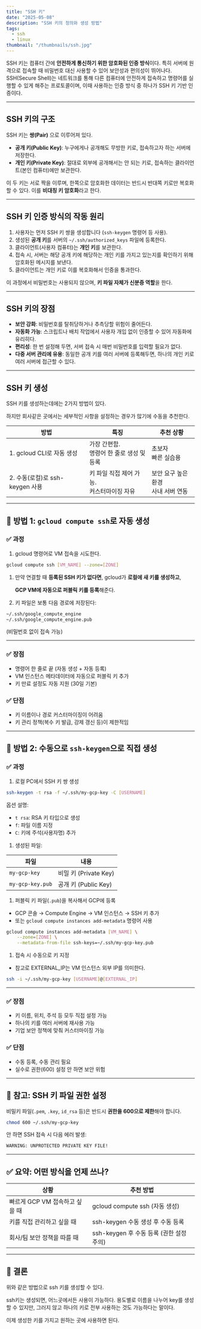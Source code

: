 ```yaml
---
title: "SSH 키"
date: "2025-05-08"
description: "SSH 키의 정의와 생성 방법"
tags:
  - ssh
  - linux
thumbnail: "/thumbnails/ssh.jpg"
---
```


SSH 키는 컴퓨터 간에 **안전하게 통신하기 위한 암호화된 인증 방식**이다. 특히 서버에 원격으로 접속할 때 비밀번호 대신 사용할 수 있어 보안성과 편의성이 뛰어나다. SSH(Secure Shell)는 네트워크를 통해 다른 컴퓨터에 안전하게 접속하고 명령어를 실행할 수 있게 해주는 프로토콜이며, 이때 사용하는 인증 방식 중 하나가 SSH 키 기반 인증이다.

---

## SSH 키의 구조

SSH 키는 **쌍(Pair)** 으로 이루어져 있다.

- **공개 키(Public Key)**: 누구에게나 공개해도 무방한 키로, 접속하고자 하는 서버에 저장한다.
- **개인 키(Private Key)**: 절대로 외부에 공개해서는 안 되는 키로, 접속하는 클라이언트(본인 컴퓨터)에만 보관한다.

이 두 키는 서로 짝을 이루며, 한쪽으로 암호화한 데이터는 반드시 반대쪽 키로만 복호화할 수 있다. 이를 **비대칭 키 암호화**라고 한다.

---

## SSH 키 인증 방식의 작동 원리

1. 사용자는 먼저 SSH 키 쌍을 생성합니다 (`ssh-keygen` 명령어 등 사용).
2. 생성된 **공개 키**를 서버의 `~/.ssh/authorized_keys` 파일에 등록한다.
3. 클라이언트(사용자 컴퓨터)는 **개인 키**를 보관한다.
4. 접속 시, 서버는 해당 공개 키에 해당하는 개인 키를 가지고 있는지를 확인하기 위해 암호화된 메시지를 보낸다.
5. 클라이언트는 개인 키로 이를 복호화해서 인증을 통과한다.

이 과정에서 비밀번호는 사용되지 않으며, **키 파일 자체가 신분증 역할**을 한다.

---

## SSH 키의 장점

- **보안 강화**: 비밀번호를 탈취당하거나 추측당할 위험이 줄어든다.
- **자동화 가능**: 스크립트나 배치 작업에서 사용자 개입 없이 인증할 수 있어 자동화에 유리히다.
- **편리성**: 한 번 설정해 두면, 서버 접속 시 매번 비밀번호를 입력할 필요가 없다.
- **다중 서버 관리에 유용**: 동일한 공개 키를 여러 서버에 등록해두면, 하나의 개인 키로 여러 서버에 접근할 수 있다.

---

## SSH 키 생성

SSH 키를 생성하는데에는 2가지 방법이 있다.

하지만 회사같은 곳에서는 세부적인 사항을 설정하는 경우가 많기에 수동을 추천한다.

| 방법 | 특징 | 추천 상황 |
| --- | --- | --- |
| 1. gcloud CLI로 자동 생성 | 가장 간편함.<br />명령어 한 줄로 생성 및 등록 | 초보자<br />빠른 실습용 |
| 2. 수동(로컬)로 ssh-keygen 사용 | 키 파일 직접 제어 가능.<br />커스터마이징 자유 | 보안 요구 높은 환경<br />사내 서버 연동 |

---

## 🔵 방법 1: `gcloud compute ssh`로 자동 생성

### ✅ 과정

1. gcloud 명령어로 VM 접속을 시도한다.

```bash
gcloud compute ssh [VM_NAME] --zone=[ZONE]
```

1. 만약 연결할 때 **등록된 SSH 키가 없다면**, gcloud가 **로컬에 새 키를 생성하고**,
    
    **GCP VM에 자동으로 퍼블릭 키를 등록**해준다.
    
2. 키 파일은 보통 다음 경로에 저장된다:

```bash
~/.ssh/google_compute_engine
~/.ssh/google_compute_engine.pub
```

(비밀번호 없이 접속 가능)

---

### ✅ 장점

- 명령어 한 줄로 끝 (자동 생성 + 자동 등록)
- VM 인스턴스 메타데이터에 자동으로 퍼블릭 키 추가
- 키 만료 설정도 자동 지원 (30일 기본)

### ✅ 단점

- 키 이름이나 경로 커스터마이징이 어려움
- 키 관리 정책(복수 키 발급, 강제 갱신 등)이 제한적임

---

## 🔵 방법 2: 수동으로 `ssh-keygen`으로 직접 생성

### ✅ 과정

1. 로컬 PC에서 SSH 키 쌍 생성

```bash
ssh-keygen -t rsa -f ~/.ssh/my-gcp-key -C [USERNAME]
```

옵션 설명:

- `t rsa`: RSA 키 타입으로 생성
- `f`: 파일 이름 지정
- `C`: 키에 주석(사용자명) 추가
1. 생성된 파일:

| 파일 | 내용 |
| --- | --- |
| `my-gcp-key` | 비밀 키 (Private Key) |
| `my-gcp-key.pub` | 공개 키 (Public Key) |
1. 퍼블릭 키 파일(`.pub`)을 복사해서 GCP에 등록
- GCP 콘솔 → Compute Engine → VM 인스턴스 → SSH 키 추가
- 또는 `gcloud compute instances add-metadata` 명령어 사용

```bash
gcloud compute instances add-metadata [VM_NAME] \
    --zone=[ZONE] \
    --metadata-from-file ssh-keys=~/.ssh/my-gcp-key.pub
```

1. 접속 시 수동으로 키 지정
- 참고로 EXTERNAL_IP는 VM 인스턴스 외부 IP를 의미한다.

```bash
ssh -i ~/.ssh/my-gcp-key [USERNAME]@[EXTERNAL_IP]
```

---

### ✅ 장점

- 키 이름, 위치, 주석 등 모두 직접 설정 가능
- 하나의 키를 여러 서버에 재사용 가능
- 기업 보안 정책에 맞춰 커스터마이징 가능

### ✅ 단점

- 수동 등록, 수동 관리 필요
- 실수로 권한(600) 설정 안 하면 보안 위험

---

## 📌 참고: SSH 키 파일 권한 설정

비밀키 파일(`.pem`, `.key`, `id_rsa` 등)은 반드시 **권한을 600으로 제한**해야 합니다.

```bash
chmod 600 ~/.ssh/my-gcp-key
```

안 하면 SSH 접속 시 다음 에러 발생:

```bash
WARNING: UNPROTECTED PRIVATE KEY FILE!
```

---

## ✅ 요약: 어떤 방식을 언제 쓰나?

| 상황 | 추천 방법 |
| --- | --- |
| 빠르게 GCP VM 접속하고 싶을 때 | gcloud compute ssh (자동 생성) |
| 키를 직접 관리하고 싶을 때 | ssh-keygen 수동 생성 후 수동 등록 |
| 회사/팀 보안 정책을 따를 때 | ssh-keygen 후 수동 등록 (권한 설정 주의) |

---

## 🎯 결론

위와 같은 방법으로 ssh 키를 생성할 수 있다.

ssh키는 생성되면, 어느곳에서든 사용이 가능하다. 용도별로 이름을 나누어 key를 생성할 수 있지만, 그러지 않고 하나의 키로 전부 사용하는 것도 가능하다는 말이다.

이제 생성한 키를 가지고 원하는 곳에 사용하면 된다.
